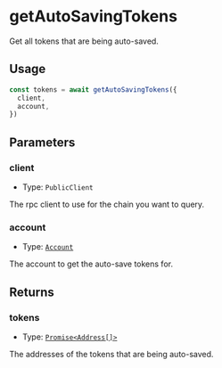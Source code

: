 # getAutoSavingTokens

Get all tokens that are being auto-saved.

## Usage

```typescript copy
const tokens = await getAutoSavingTokens({
  client,
  account,
})
```

## Parameters

### client

- Type: `PublicClient`

The rpc client to use for the chain you want to query.

### account

- Type: [`Account`](/module-sdk/glossary/types.mdx#account)

The account to get the auto-save tokens for.

## Returns

### tokens

- Type: [`Promise<Address[]>`](https://viem.sh/docs/glossary/types#address)

The addresses of the tokens that are being auto-saved.
